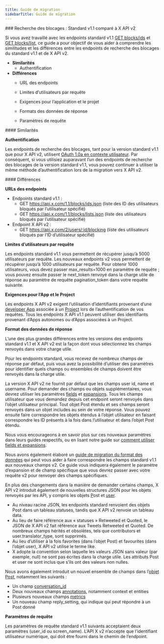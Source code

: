 ```yaml
---
title: Guide de migration
sidebarTitle: Guide de migration
---
```



<div id="blocks-lookup-standard-v11-compared-to-x-api-v2">
  ### Recherche des blocages : Standard v1.1 comparé à X API v2
</div>

Si vous avez travaillé avec les endpoints standard v1.1 [GET blocks/ids](https://developer.x.com/en/docs/twitter-api/v1/accounts-and-users/mute-block-report-users/api-reference/get-blocks-ids) et [GET blocks/list](https://developer.x.com/en/docs/twitter-api/v1/accounts-and-users/mute-block-report-users/api-reference/get-blocks-list), ce guide a pour objectif de vous aider à comprendre les similitudes et les différences entre les endpoints de recherche des blocages du standard v1.1 et de X API v2.

* **Similarités**
  * Authentification
* **Différences**
  * URL des endpoints

  * Limites d’utilisateurs par requête

  * Exigences pour l’application et le projet

  * Formats des données de réponse

  * Paramètres de requête

<div id="similarities">
  #### Similarités
</div>

**Authentification**

Les endpoints de recherche des blocages, tant pour la version standard v1.1 que pour X API v2, utilisent [OAuth 1.0a en contexte utilisateur](/fr/resources/fundamentals/authentication#oauth-1-0a-2). Par conséquent, si vous utilisiez auparavant l’un des endpoints de recherche des blocages de la version standard v1.1, vous pouvez continuer à utiliser la même méthode d’authentification lors de la migration vers X API v2. 

<div id="differences">
  #### Différences
</div>

**URLs des endpoints**

* Endpoints standard v1.1 :
  * GET https://api.x.com/1.1/blocks/ids.json
    (liste des ID des utilisateurs bloqués par l’utilisateur spécifié)
  * GET https://api.x.com/1.1/blocks/lists.json
    (liste des utilisateurs bloqués par l’utilisateur spécifié)
* Endpoint X API v2 :
  * GET https://api.x.com/2/users/:id/blocking
    (liste des utilisateurs bloqués par l’ID d’utilisateur spécifié)
     

**Limites d’utilisateurs par requête**

Les endpoints standard v1.1 vous permettent de récupérer jusqu’à 5000 utilisateurs par requête. Les nouveaux endpoints v2 vous permettent de récupérer jusqu’à 1000 utilisateurs par requête. Pour obtenir 1000 utilisateurs, vous devez passer max_results=1000 en paramètre de requête ; vous pouvez ensuite passer le next_token renvoyé dans la charge utile de réponse au paramètre de requête pagination_token dans votre requête suivante.
 

**Exigences pour l’App et le Project**

Les endpoints X API v2 exigent l’utilisation d’identifiants provenant d’une [developer App](/fr/resources/fundamentals/developer-apps) associée à un [Project](/fr/resources/fundamentals/developer-apps) lors de l’authentification de vos requêtes. Tous les endpoints X API v1.1 peuvent utiliser des identifiants provenant d’Apps autonomes ou d’Apps associées à un Project.

**Format des données de réponse**

L’une des plus grandes différences entre les versions des endpoints standard v1.1 et X API v2 est la façon dont vous sélectionnez les champs renvoyés dans votre charge utile.

Pour les endpoints standard, vous recevez de nombreux champs de réponse par défaut, puis vous avez la possibilité d’utiliser des paramètres pour identifier quels champs ou ensembles de champs doivent être renvoyés dans la charge utile.

La version X API v2 ne fournit par défaut que les champs user id, name et username. Pour demander des champs ou objets supplémentaires, vous devrez utiliser les paramètres [fields](/fr/x-api/fundamentals/fields) et [expansions](/fr/x-api/fundamentals/expansions). Tous les champs utilisateur que vous demandez depuis cet endpoint seront renvoyés dans l’objet utilisateur principal. Tout objet Post étendu et ses champs seront renvoyés dans un objet includes au sein de votre réponse. Vous pouvez ensuite faire correspondre les objets étendus à l’objet utilisateur en faisant correspondre les ID présents à la fois dans l’utilisateur et dans l’objet Post étendu. 

Nous vous encourageons à en savoir plus sur ces nouveaux paramètres dans leurs guides respectifs, ou en lisant notre guide sur [comment utiliser fields et expansions](/fr/x-api/fundamentals/data-dictionary#how-to-use-fields-and-expansions). 

Nous avons également élaboré un [guide de migration du format des données](/fr/x-api/migrate/data-format-migration#migrating-from-standard-v1-1s-data-format-to-v2) qui peut vous aider à faire correspondre les champs standard v1.1 aux nouveaux champs v2. Ce guide vous indiquera également le paramètre d’expansion et de champ spécifique que vous devrez passer avec votre requête v2 pour renvoyer des champs spécifiques. 
 

En plus des changements dans la manière de demander certains champs, X API v2 introduit également de nouvelles structures JSON pour les objets renvoyés par les API, y compris les objets [P](/fr/x-api/fundamentals/data-dictionary#tweet)ost et [user](/fr/x-api/fundamentals/data-dictionary#user).

* Au niveau racine JSON, les endpoints standard renvoient des objets Post dans un tableau statuses, tandis que X API v2 renvoie un tableau data. 
* Au lieu de faire référence aux « statuses » Retweeted et Quoted, le JSON de X API v2 fait référence aux Tweets Retweeted et Quoted. De nombreux champs hérités et obsolètes, tels que contributors et user.translator_type, sont supprimés. 
* Au lieu d’utiliser à la fois favorites (dans l’objet Post) et favourites (dans l’objet user), X API v2 utilise le terme like. 
* X adopte la convention selon laquelle les valeurs JSON sans valeur (par exemple, null) ne sont pas écrites dans la charge utile. Les attributs Post et user ne sont inclus que s’ils ont des valeurs non nulles. 
   

Nous avons également introduit un nouvel ensemble de champs dans l’[objet Post](/fr/x-api/fundamentals/data-dictionary#tweet), notamment les suivants :

* Un champ [conversation_id](/fr/x-api/fundamentals/conversation-id)
* Deux nouveaux champs [annotations](/fr/x-api/fundamentals/post-annotations), notamment context et entities
* Plusieurs nouveaux champs [metrics](/fr/x-api/fundamentals/metrics) 
* Un nouveau champ reply_setting, qui indique qui peut répondre à un Post donné

**Paramètres de requête**

Les paramètres de requête standard v1.1 suivants acceptaient deux paramètres (user_id ou screen_name). L’API X v2 n’accepte que l’identifiant utilisateur numérique, qui doit être fourni dans le chemin de l’endpoint.